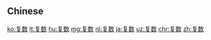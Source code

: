 {{also|複數|複数}}
==Chinese==
{{zh-see|複數}}

[[ko:复数]]
[[lt:复数]]
[[hu:复数]]
[[mg:复数]]
[[nl:复数]]
[[ja:复数]]
[[uz:复数]]
[[chr:复数]]
[[zh:复数]]